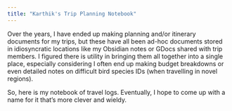 ```yaml
---
title: "Karthik's Trip Planning Notebook"
---
```


Over the years, I have ended up making planning and/or itinerary documents for my trips, but these have all been ad-hoc documents stored in idiosyncratic locations like my Obsidian notes or GDocs shared with trip members. I figured there is utility in bringing them all together into a single place, especially considering I often end up making budget breakdowns or even detailed notes on difficult bird species IDs (when travelling in novel regions).

So, here is my notebook of travel logs. Eventually, I hope to come up with a name for it that's more clever and wieldy.
